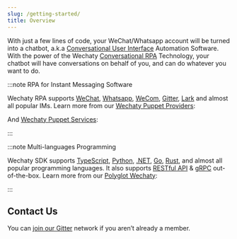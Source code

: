```yaml
---
slug: /getting-started/
title: Overview
---
```


<!-- MDX import -->

<!-- Pushes a curious reader through the first few minutes of use. -->



With just a few lines of code, your WeChat/Whatsapp account will be turned into a chatbot, a.k.a [Conversational User Interface](https://en.wikipedia.org/wiki/Conversational_user_interface) Automation Software. With the power of the Wechaty [Conversational RPA](../introduction/rpa.md) Technology, your chatbot will have conversations on behalf of you, and can do whatever you want to do.

:::note RPA for Instant Messaging Software

Wechaty RPA supports [WeChat](puppet-providers/wechat.md), [Whatsapp](puppet-providers/whatsapp.md), [WeCom](puppet-services/wxwork.md), [Gitter](puppet-providers/gitter.md), [Lark](puppet-providers/lark.md) and almost all popular IMs. Learn more from our  [Wechaty Puppet Providers](puppet-providers/README.md):

<ProviderBadges />

And [Wechaty Puppet Services](puppet-services/README.md):

<ServiceBadges />

:::

:::note Multi-languages Programming

Wechaty SDK supports [TypeScript](../polyglot/typescript/README.md), [Python](../polyglot/python/README.md), [.NET](../polyglot/dotnet/README.md), [Go](../polyglot/go/README.md), [Rust](../polyglot/rust/README.md), and almost all popular programming languages. It also supports [RESTful API](../polyglot/openapi/README.md) & [gRPC](https://github.com/wechaty/grpc) out-of-the-box. Learn more from our [Polyglot Wechaty](polyglot/README.md):

<PolyglotBadges />

:::

## Contact Us

You can [join our Gitter](https://gitter.im/wechaty/wechaty) network if you aren’t already a member.
